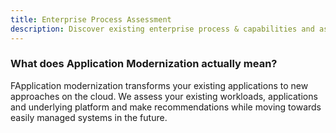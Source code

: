 ```yaml
---
title: Enterprise Process Assessment
description: Discover existing enterprise process & capabilities and assess possible gaps for starting modernization program
---
```


### What does Application Modernization actually mean?

FApplication modernization transforms your existing applications to new approaches on the cloud. We assess your existing workloads, applications and underlying platform and make recommendations while moving towards easily managed systems in the future.